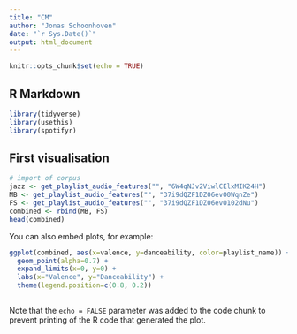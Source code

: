 ```yaml
---
title: "CM"
author: "Jonas Schoonhoven"
date: "`r Sys.Date()`"
output: html_document
---
```


```r
knitr::opts_chunk$set(echo = TRUE)
```

## R Markdown

```r
library(tidyverse)
library(usethis)
library(spotifyr)
```

## First visualisation

```r
# import of corpus
jazz <- get_playlist_audio_features("", "6W4qNJv2ViwlCElxMIK24H")
MB <- get_playlist_audio_features("", "37i9dQZF1DZ06evO0WqnZe")
FS <- get_playlist_audio_features("", "37i9dQZF1DZ06evO102dNu")
combined <- rbind(MB, FS)
head(combined)
```


You can also embed plots, for example:

```r
ggplot(combined, aes(x=valence, y=danceability, color=playlist_name)) +
  geom_point(alpha=0.7) +
  expand_limits(x=0, y=0) +
  labs(x="Valence", y="Danceability") +
  theme(legend.position=c(0.8, 0.2))
  
```

Note that the `echo = FALSE` parameter was added to the code chunk to prevent printing of the R code that generated the plot.
